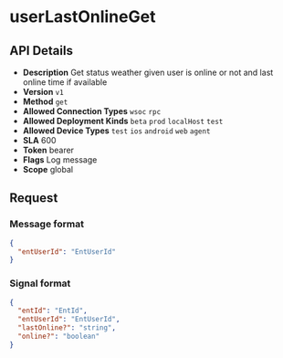 # userLastOnlineGet

## API Details

- **Description** Get status weather given user is online or not and last online time if available
- **Version** `v1`
- **Method** `get`
- **Allowed Connection Types** `wsoc` `rpc` 
- **Allowed Deployment Kinds** `beta` `prod` `localHost` `test` 
- **Allowed Device Types** `test` `ios` `android` `web` `agent` 
- **SLA** 600
- **Token** bearer
- **Flags** Log message
- **Scope** global


## Request

### Message format

```json
{
  "entUserId": "EntUserId"
}
```

### Signal format

```json
{
  "entId": "EntId",
  "entUserId": "EntUserId",
  "lastOnline?": "string",
  "online?": "boolean"
}
```

